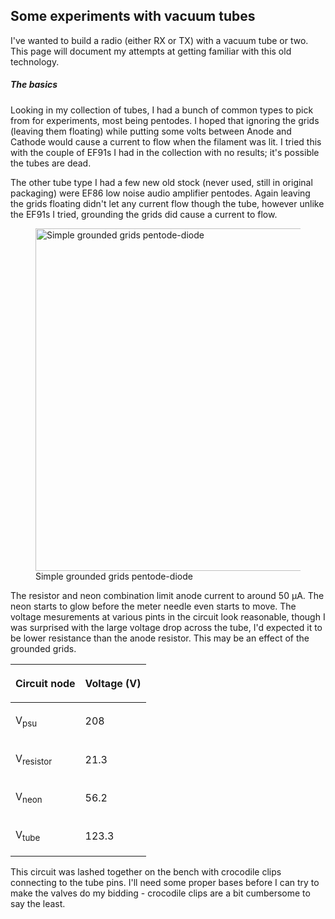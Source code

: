 == Some experiments with vacuum tubes ==

I've wanted to build a radio (either RX or TX) with a vacuum tube or two. This page will document my attempts at getting familiar with this old technology.

===== The basics =====

Looking in my collection of tubes, I had a bunch of common types to pick from for experiments, most being pentodes. I hoped that ignoring the grids (leaving them floating) while putting some volts between Anode and Cathode would cause a current to flow when the filament was lit. I tried this with the couple of EF91s I had in the collection with no results; it's possible the tubes are dead.

The other tube type I had a few new old stock (never used, still in original packaging) were EF86 low noise audio amplifier pentodes. Again leaving the grids floating didn't let any current flow though the tube, however unlike the EF91s I tried, grounding the grids did cause a current to flow.

[[File:Simple-pentode-triode.png|center|thumb|548px|Simple grounded grids pentode-diode]]

The resistor and neon combination limit anode current to around 50 &micro;A. The neon starts to glow before the meter needle even starts to move. The voltage mesurements at various pints in the circuit look reasonable, though I was surprised with the large voltage drop across the tube, I'd expected it to be lower resistance than the anode resistor. This may be an effect of the grounded grids.

{| class="wikitable"
|-
! Circuit node !! Voltage (V)
|-
| V<sub>psu</sub> || 208
|-
| V<sub>resistor</sub> || 21.3
|-
| V<sub>neon</sub> || 56.2
|-
|V<sub>tube</sub> || 123.3
|}


This circuit was lashed together on the bench with crocodile clips connecting to the tube pins. I'll need some proper bases before I can try to make the valves do my bidding - crocodile clips are a bit cumbersome to say the least.